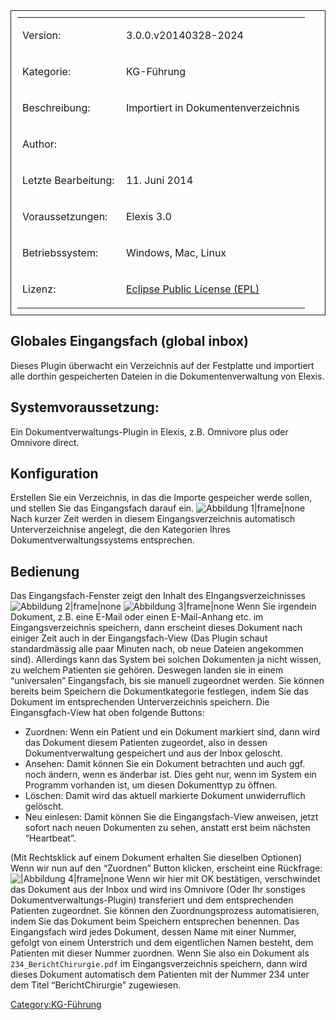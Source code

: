 [[Category:KG-Führung]]
<table style="width:100%; border: 1px solid; padding: 10px">
	
	<tr>
		<td>Version:</td>
		<td>3.0.0.v20140328-2024</td>
	</tr>
	<tr>
		<td style="width:150px;">Kategorie:</td>
		<td>KG-Führung</td>
	</tr>
	<tr>
		<td>Beschreibung:</td>
		<td>Importiert in Dokumentenverzeichnis</td>
	</tr>
	<tr>
		<td>Author:</td>
		<td></td>
	</tr>
	<tr>
		<td>Letzte Bearbeitung:</td>
		<td>11. Juni 2014</td>
	</tr>
	<tr>
		<td>Voraussetzungen:</td>
		<td>Elexis 3.0</td>
	</tr>
	<tr>
		<td>Betriebssystem:</td>
		<td>Windows, Mac, Linux</td>
	</tr>
	<tr>
		<td>Lizenz:</td>
		<td>[http://www.eclipse.org/legal/epl-v10.html Eclipse Public License (EPL)]</td>
	</tr>
</table>
== Globales Eingangsfach (global inbox) ==
Dieses Plugin überwacht ein Verzeichnis auf der Festplatte und importiert alle dorthin gespeicherten Dateien in die Dokumentenverwaltung von Elexis.
== Systemvoraussetzung: ==
Ein Dokumentverwaltungs-Plugin in Elexis, z.B. Omnivore plus oder Omnivore direct.
== Konfiguration ==
Erstellen Sie ein Verzeichnis, in das die Importe gespeicher werde sollen, und stellen Sie das Eingangsfach darauf ein.
[[File:Ch.elexis.global_inbox/inbox1.png|Abbildung 1|frame|none]]
Nach kurzer Zeit werden in diesem Eingangsverzeichnis automatisch Unterverzeichnise angelegt, die den Kategorien Ihres Dokumentverwaltungssystems entsprechen.
== Bedienung ==
Das Eingangsfach-Fenster zeigt den Inhalt des EIngangsverzeichnisses
[[File:Ch.elexis.global_inbox/inbox2.png|Abbildung 2|frame|none]]
[[File:inbox3.png|Abbildung 3|frame|none]]
Wenn Sie irgendein Dokument, z.B. eine E-Mail oder einen E-Mail-Anhang etc. im Eingangsverzeichnis speichern, dann erscheint dieses Dokument nach einiger Zeit auch in der Eingangsfach-View (Das Plugin schaut standardmässig alle paar Minuten nach, ob neue Dateien angekommen sind). Allerdings kann das System bei solchen Dokumenten ja nicht wissen, zu welchem Patienten sie gehören. Deswegen landen sie in einem “universalen” Eingangsfach, bis sie manuell zugeordnet werden. Sie können bereits beim Speichern die Dokumentkategorie festlegen, indem Sie das Dokument im entsprechenden Unterverzeichnis speichern.
Die Eingansgfach-View hat oben folgende Buttons:
* Zuordnen: Wenn ein Patient und ein Dokument markiert sind, dann wird das Dokument diesem Patienten zugeordet, also in dessen Dokumentverwaltung gespeichert und aus der Inbox geloscht.
* Ansehen: Damit können Sie ein Dokument betrachten und auch ggf. noch ändern, wenn es änderbar ist. Dies geht nur, wenn im System ein Programm vorhanden ist, um diesen Dokumenttyp zu öffnen.
* Löschen: Damit wird das aktuell markierte Dokument unwiderruflich gelöscht.
* Neu einlesen: Damit können Sie die Eingangsfach-View anweisen, jetzt sofort nach neuen Dokumenten zu sehen, anstatt erst beim nächsten “Heartbeat”.
(Mit Rechtsklick auf einem Dokument erhalten Sie dieselben Optionen)
Wenn wir nun auf den “Zuordnen” Button klicken, erscheint eine Rückfrage:
[[File:Ch.elexis.global_inbox/inbox4.png||Abbildung 4|frame|none]]
Wenn wir hier mit OK bestätigen, verschwindet das Dokument aus der Inbox und wird ins Omnivore (Oder Ihr sonstiges Dokumentverwaltungs-Plugin) transferiert und dem entsprechenden Patienten zugeordnet.
Sie können den Zuordnungsprozess automatisieren, indem Sie das Dokument beim Speichern entsprechen benennen. Das Eingangsfach wird jedes Dokument, dessen Name mit einer Nummer, gefolgt von einem Unterstrich und dem eigentlichen Namen besteht, dem Patienten mit dieser Nummer zuordnen. Wenn Sie also ein Dokument als
<tt>234_BerichtChirurgie.pdf</tt>
im Eingangsverzeichnis speichern, dann wird dieses Dokument automatisch dem Patienten mit der Nummer 234 unter dem Titel “BerichtChirurgie” zugewiesen.